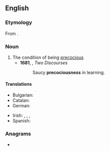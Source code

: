 ==English==

===Etymology===
{{root|en|ine-pro|*pekʷ-}}
From {{af|en|precocious|-ness}}.

===Noun===
{{en-noun|-}}

# The condition of being [[precocious]]
#* '''1681''', {{w|Thomas Manningham}}, ''Two Discourses''
#*: Saucy '''precociousness''' in learning.
#: {{syn|en|precocity}}

====Translations====
{{trans-top|condition of being precocious}}
* Bulgarian: {{t|bg|преждевременно развитие}}
* Catalan: {{t+|ca|precocitat|f}}
* German: {{t|de|Frühreife|f}}
{{trans-mid}}
* Irish: {{t|ga|críonnacht|f}}, {{t|ga|seanaimsearthacht|f}}, {{t|ga|seanchríonnacht|f}}, {{t|ga|seanórthacht|f}}
* Spanish: {{t|es|precocidad|f}}
{{trans-bottom}}

===Anagrams===
* {{anagrams|en|a=cceeinooprsssu|preconsciouses}}